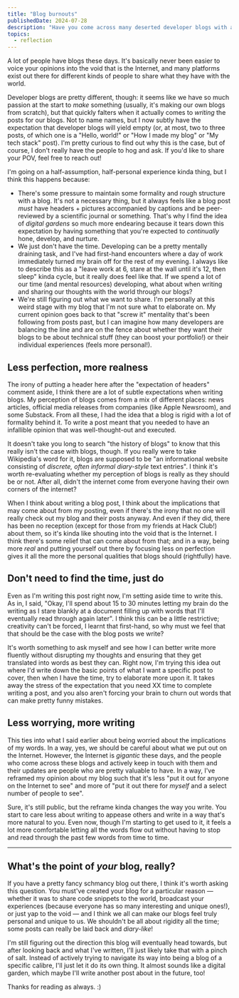 ```yaml
---
title: "Blog burnouts"
publishedDate: 2024-07-28
description: "Have you come across many deserted developer blogs with a countable-on-one-hand number of posts?"
topics: 
  - reflection
---
```



A lot of people have blogs these days. It's basically never been easier to voice your opinions into the void that is the Internet, and many platforms exist out there for different kinds of people to share what they have with the world. 

Developer blogs are pretty different, though: it seems like we have so much passion at the start to _make_ something (usually, it's making our own blogs from scratch), but that quickly falters when it actually comes to _writing_ the posts for our blogs. Not to name names, but I now subtly have the expectation that developer blogs will yield empty (or, at most, two to three posts, of which one is a "Hello, world!" or "How I made my blog" or "My tech stack" post). I'm pretty curious to find out why this is the case, but of course, I don't really have the people to hog and ask. If you'd like to share your POV, feel free to reach out!

I'm going on a half-assumption, half-personal experience kinda thing, but I think this happens because:

* There's some pressure to maintain some formality and rough structure with a blog. It's not a necessary thing, but it always feels like a blog post _must_ have headers + pictures accompanied by captions and be peer-reviewed by a scientific journal or something. That's why I find the idea of _digital gardens_ so much more endearing because it tears down this expectation by having something that you're expected to _continually_ hone, develop, and nurture.
* We just don't have the time. Developing can be a pretty mentally draining task, and I've had first-hand encounters where a day of work immediately turned my brain off for the rest of my evening. I always like to describe this as a "leave work at 6, stare at the wall until it's 12, then sleep" kinda cycle, but it really does feel like that. If we spend a lot of our time (and mental resources) developing, what about when writing and sharing our thoughts with the world through our blogs?
* We're still figuring out what we want to share. I'm personally at this weird stage with my blog that I'm not sure what to elaborate on. My current opinion goes back to that "screw it" mentality that's been following from posts past, but I can imagine how many developers are balancing the line and are on the fence about whether they want their blogs to be about technical stuff (they can boost your portfolio!) or their individual experiences (feels more personal!).

## Less perfection, more realness

The irony of putting a header here after the "expectation of headers" comment aside, I think there are a lot of subtle expectations when writing blogs. My perception of blogs comes from a mix of different places: news articles, official media releases from companies (like Apple Newsroom), and some Substack. From all these, I had the idea that a blog is rigid with a lot of formality behind it. To write a post meant that you needed to have an infallible opinion that was well-thought-out and executed.

It doesn't take you long to search "the history of blogs" to know that this really isn't the case with blogs, though. If you really were to take Wikipedia's word for it, blogs are supposed to be "an informational website consisting of _discrete, often informal diary-style_ text entries". I think it's worth re-evaluating whether my perception of blogs is really as they should be or not. After all, didn't the internet come from everyone having their own corners of the internet?

When I think about writing a blog post, I think about the implications that may come about from my posting, even if there's the irony that no one will really check out my blog and their posts anyway. And even if they did, there has been no reception (except for those from my friends at Hack Club!) about them, so it's kinda like shouting into the void that is the Internet. I think there's some relief that can come about from that; and in a way, being more _real_ and putting yourself out there by focusing less on perfection gives it all the more the personal qualities that blogs should (rightfully) have.

## Don't need to find the time, just do

Even as I'm writing this post right now, I'm setting aside time to write this. As in, I said, "Okay, I'll spend about 15 to 30 minutes letting my brain do the writing as I stare blankly at a document filling up with words that I'll eventually read through again later". I think this can be a little restrictive; creativity can't be forced, I learnt that first-hand, so why must we feel that that should be the case with the blog posts we write?

It's worth something to ask myself and see how I can better write more fluently without disrupting my thoughts and ensuring that they get translated into words as best they can. Right now, I'm trying this idea out where I'd write down the basic points of what I want a specific post to cover, then when I have the time, try to elaborate more upon it. It takes away the stress of the expectation that you need XX time to complete writing a post, and you also aren't forcing your brain to churn out words that can make pretty funny mistakes.

## Less worrying, more writing

This ties into what I said earlier about being worried about the implications of my words. In a way, yes, we should be careful about what we put out on the Internet. However, the Internet is _gigantic_ these days, and the people who come across these blogs and actively keep in touch with them and their updates are people who are pretty valuable to have. In a way, I've reframed my opinion about my blog such that it's less "put it out for anyone on the Internet to see" and more of "put it out there for _myself_ and a select number of people to see".

Sure, it's still public, but the reframe kinda changes the way you write. You start to care less about writing to appease others and write in a way that's more natural to you. Even now, though I'm starting to get used to it, it feels a lot more comfortable letting all the words flow out without having to stop and read through the past few words from time to time.

---

## What's the point of _your_ blog, really?

If you have a pretty fancy schmancy blog out there, I think it's worth asking this question. You must've created your blog for a particular reason — whether it was to share code snippets to the world, broadcast your experiences (because everyone has so many interesting and unique ones!), or just yap to the void — and I think we all can make our blogs feel truly personal and unique to us. We shouldn't be all about rigidity all the time; some posts can really be laid back and _diary-like_!

I'm still figuring out the direction this blog will eventually head towards, but after looking back and what I've written, I'll just likely take that with a pinch of salt. Instead of actively trying to navigate its way into being a blog of a specific calibre, I'll just let it do its own thing. It almost sounds like a digital garden, which maybe I'll write another post about in the future, too!

Thanks for reading as always. :)